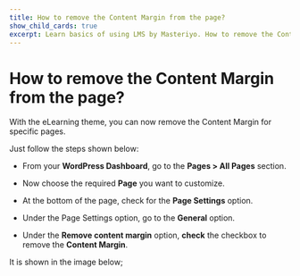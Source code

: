 ---
title: How to remove the Content Margin from the page?
show_child_cards: true
excerpt: Learn basics of using LMS by Masteriyo. How to remove the Content Margin from the page.
---

# How to remove the Content Margin from the page?

With the eLearning theme, you can now remove the Content Margin for specific pages.

Just follow the steps shown below:

- From your **WordPress Dashboard**, go to the **Pages > All Pages** section.

- Now choose the required **Page** you want to customize.

- At the bottom of the page, check for the **Page Settings** option.

- Under the Page Settings option, go to the **General** option.

- Under the **Remove content margin** option, **check** the checkbox to remove the **Content Margin**.

It is shown in the image below;



